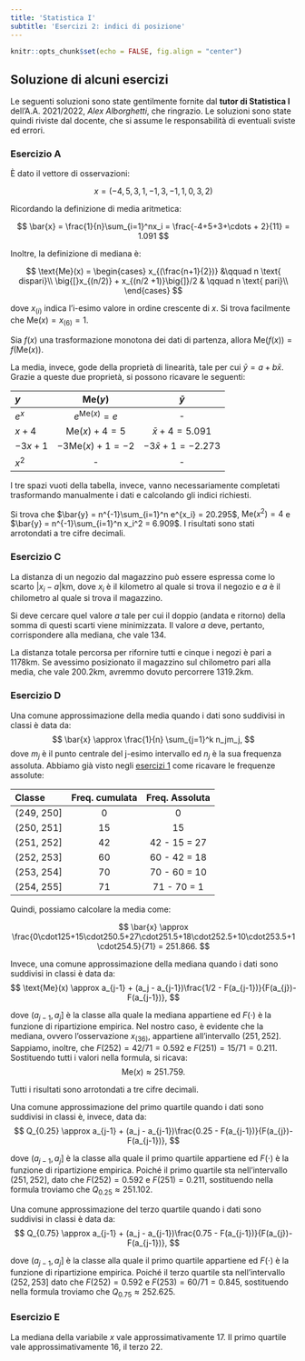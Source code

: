 ```yaml
---
title: 'Statistica I'
subtitle: 'Esercizi 2: indici di posizione'
---
```


```r
knitr::opts_chunk$set(echo = FALSE, fig.align = "center")
```

## Soluzione di **alcuni** esercizi

Le seguenti soluzioni sono state gentilmente fornite dal **tutor di Statistica I** dell'A.A. 2021/2022, *Alex Alborghetti*, che ringrazio. Le soluzioni sono state quindi riviste dal docente, che si assume le responsabilità di eventuali sviste ed errori. 


### Esercizio A

È dato il vettore di osservazioni:

$$
x = (-4,5,3,1,-1,3,-1,1,0,3,2)
$$

Ricordando la definizione di media aritmetica:

$$
\bar{x} = \frac{1}{n}\sum_{i=1}^nx_i = \frac{-4+5+3+\cdots + 2}{11} = 1.091
$$

Inoltre, la definizione di mediana è:

$$
\text{Me}(x) = \begin{cases}
          x_{(\frac{n+1}{2})} &\qquad  n \text{ dispari}\\
         \big{[}x_{(n/2)} + x_{(n/2 +1)}\big{]}/2 & \qquad n \text{ pari}\\
\end{cases}
$$

dove $x_{(i)}$ indica l'i-esimo valore in ordine crescente di $x$. Si trova facilmente che $\text{Me}(x) = x_{(6)} = 1$.

Sia $f(x)$ una trasformazione monotona dei dati di partenza, allora $\text{Me}(f(x)) = f(\text{Me}(x))$. 

La media, invece, gode della proprietà di linearità, tale per cui $\bar{y} = a + b\bar{x}$. Grazie a queste due proprietà, si possono ricavare le seguenti:

| $y$     |     $\text{Me}(y)$      |       $\bar{y}$        |
|:--------|:----------------:|:----------------------:|
| $e^x$   | $e^{\text{Me}(x)} = e$  |           -            |
| $x+4$   | $\text{Me}(x) + 4 = 5$  |  $\bar{x}+4 = 5.091$   |
| $-3x+1$ | $-3 \text{Me}(x) +1=-2$ | $-3\bar{x}+1 = -2.273$ |
| $x^2$   |        -         |           -            |

I tre spazi vuoti della tabella, invece, vanno necessariamente completati trasformando manualmente i dati e calcolando gli indici richiesti.

Si trova che $\bar{y} = n^{-1}\sum_{i=1}^n e^{x_i} = 20.295$, $\text{Me}(x^2) = 4$ e $\bar{y} = n^{-1}\sum_{i=1}^n x_i^2 = 6.909$. I risultati sono stati arrotondati a tre cifre decimali.

### Esercizio C

La distanza di un negozio dal magazzino può essere espressa come lo scarto $|x_i - a|$km, dove $x_i$ è il kilometro al quale si trova il negozio e $a$ è il chilometro al quale si trova il magazzino. 

Si deve cercare quel valore $a$ tale per cui il doppio (andata e ritorno) della somma di questi scarti viene minimizzata. Il valore $a$ deve, pertanto, corrispondere alla mediana, che vale $134$. 

La distanza totale percorsa per rifornire tutti e cinque i negozi è pari a $1178$km. Se avessimo posizionato il magazzino sul chilometro pari alla media, che vale $200.2$km, avremmo dovuto percorrere $1319.2$km.

### Esercizio D

Una comune approssimazione della media quando i dati sono suddivisi in classi è data da: $$
\bar{x} \approx \frac{1}{n} \sum_{j=1}^k n_jm_j,
$$ dove $m_j$ è il punto centrale del j-esimo intervallo ed $n_j$ è la sua frequenza assoluta. Abbiamo già visto negli [esercizi 1](sol_exe_1.html) come ricavare le frequenze assolute:

| Classe      | Freq. cumulata | Freq. Assoluta |
|:------------|:--------------:|:--------------:|
| (249, 250\] |       0        |       0        |
| (250, 251\] |       15       |       15       |
| (251, 252\] |       42       |  42 - 15 = 27  |
| (252, 253\] |       60       |  60 - 42 = 18  |
| (253, 254\] |       70       |  70 - 60 = 10  |
| (254, 255\] |       71       |  71 - 70 = 1   |

Quindi, possiamo calcolare la media come:

$$
\bar{x} \approx \frac{0\cdot125+15\cdot250.5+27\cdot251.5+18\cdot252.5+10\cdot253.5+1\cdot254.5}{71} = 251.866.
$$

Invece, una comune approssimazione della mediana quando i dati sono suddivisi in classi è data da: 
$$
\text{Me}(x) \approx a_{j-1} + (a_j - a_{j-1})\frac{1/2 - F(a_{j-1})}{F(a_{j})-F(a_{j-1})},
$$

dove $(a_{j-1}, a_{j}]$ è la classe alla quale la mediana appartiene ed $F(\cdot)$ è la funzione di ripartizione empirica. Nel nostro caso, è evidente che la mediana, ovvero l'osservazione $x_{(36)}$, appartiene all'intervallo $(251,252]$. Sappiamo, inoltre, che $F(252) = 42/71 = 0.592$ e $F(251) = 15/71 = 0.211$. Sostituendo tutti i valori nella formula, si ricava: 
$$
\text{Me}(x) \approx 251.759.
$$

Tutti i risultati sono arrotondati a tre cifre decimali.

Una comune approssimazione del primo quartile quando i dati sono suddivisi in classi è, invece, data da: $$
 Q_{0.25} \approx a_{j-1} + (a_j - a_{j-1})\frac{0.25 - F(a_{j-1})}{F(a_{j})-F(a_{j-1})},
$$

dove $(a_{j-1}, a_{j}]$ è la classe alla quale il primo quartile appartiene ed $F(\cdot)$ è la funzione di ripartizione empirica. Poiché il primo quartile sta nell'intervallo $(251,252]$, dato che $F(252) = 0.592$ e $F(251) = 0.211$, sostituendo nella formula troviamo che $Q_{0.25} \approx 251.102$.

Una comune approssimazione del terzo quartile quando i dati sono suddivisi in classi è data da: $$
Q_{0.75} \approx a_{j-1} + (a_j - a_{j-1})\frac{0.75 - F(a_{j-1})}{F(a_{j})-F(a_{j-1})},
$$

dove $(a_{j-1}, a_{j}]$ è la classe alla quale il primo quartile appartiene ed $F(\cdot)$ è la funzione di ripartizione empirica. Poiché il terzo quartile sta nell'intervallo $(252,253]$ dato che $F(252) = 0.592$ e $F(253) = 60/71 = 0.845$, sostituendo nella formula troviamo che $Q_{0.75} \approx 252.625$.

### Esercizio E

La mediana della variabile $x$ vale approssimativamente $17$. Il primo quartile vale approssimativamente $16$, il terzo $22$.
